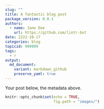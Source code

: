 ```yaml
---
slug: ""
title: A fantastic blog post
package_version: 0.0.1
authors:
  - name: Jane Doe
    url: https://github.com/lintr-bot
date: 2222-10-17
categories: blog
topicid: 999999
tags:
  - r
output: 
  md_document:
    variant: markdown_github
    preserve_yaml: true
---
```


Your post below, the metadata above.

```r
knitr::opts_chunk$set(echo = TRUE,
                      fig.path = "images/")
```
